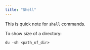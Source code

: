 ```yaml
---
title: "Shell"
---
```


This is quick note for `shell` commands.

To show size of a directory:

`du -sh <path_of_dir>`


